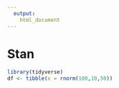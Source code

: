 ```yaml
---
  output: 
    html_document
---
```

  
# Stan

```r
library(tidyverse)
df <- tibble(x = rnorm(100,10,50))
```

```r

```